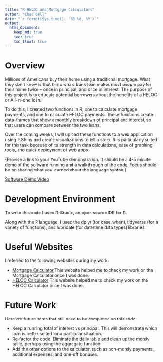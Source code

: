 ```yaml
---
title: "R HELOC and Mortgage Calculators"
author: "Chad Bell"
date: "`r format(Sys.time(), '%B %d, %Y')`"
output:
  html_document:  
    keep_md: true 
    toc: true
    toc_float: true
---
```

# Overview

Millions of Americans buy their home using a traditional mortgage. What they don't know is that this archaic bank loan makes most people pay for their home twice -- once in principal, and once in interest. The purpose of this project is to educate potential borrowers about the benefits of a HELOC or All-in-one loan. 

To do this, I created two functions in R, one to calculate mortgage payments, and one to calculate HELOC payments. These functions create data-frames that show a monthly breakdown of principal and interest, so that users can compare between the two loans. 

Over the coming weeks, I will upload these functions to a web application using R Shiny and create visualizations to tell a story. R is particularly suited for this task because of its strength in data calculations, ease of graphing tools, and quick deployment of web apps. 

{Provide a link to your YouTube demonstration. It should be a 4-5 minute demo of the software running and a walkthrough of the code. Focus should be on sharing what you learned about the language syntax.}

[Software Demo Video](https://www.youtube.com/watch?v=YT8jb3Ls2Es)

# Development Environment

To write this code I used R-Studio, an open source IDE for R. 

Along with the R language, I used the dplyr (for case_when), tidyverse (for a variety of functions), and lubridate (for date/time data types) libraries. 

# Useful Websites

I referred to the following websites during my work: 

- [Mortgage Calculator](https://www.mortgagecalculator.org) This website helped me to check my work on the Mortgage Calculator once I was done. 
- [HELOC Calculator](https://replaceyouruniversity.com/calculators/heloc-calculator/) This website helped me to check my work on the HELOC Calculator once I was done. 

# Future Work

Here are future items that still need to be completed on this code: 

- Keep a running total of interest vs principal. This will demonstrate which loan is better suited for a particular situation. 
- Re-factor the code. Eliminate the daily table and clean up the montly table, perhaps using the aggregate function. 
- Add the other options to the calculator, such as non-montly payments, additional expenses, and one-off bonuses. 